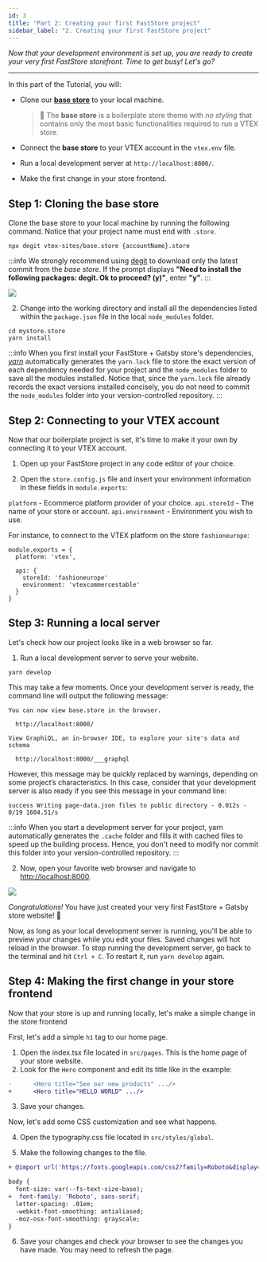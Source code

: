 ```yaml
---
id: 3
title: "Part 2: Creating your first FastStore project"
sidebar_label: "2. Creating your first FastStore project"
---
```


*Now that your development environment is set up, you are ready to create your very first FastStore storefront. Time to get busy! Let's go?*

***

In this part of the Tutorial, you will:

- Clone our [**base store**](https://github.com/vtex-sites/base.store) to your local machine.

  > 🔎 The **base store** is a boilerplate store theme with *no styling* that contains only the most basic functionalities required to run a VTEX store.

- Connect the **base store** to your VTEX account in the `vtex.env` file.
- Run a local development server at `http://localhost:8000/`.
- Make the first change in your store frontend.

## Step 1: Cloning the base store

Clone the base store to your local machine by running the following command. Notice that your project name must end with `.store`.

  ```shell
  npx degit vtex-sites/base.store {accountName}.store
  ```

:::info
We strongly recommend using [degit](https://github.com/Rich-Harris/degit) to download only the latest commit from the *base store*. If the prompt displays **"Need to install the following packages: degit. Ok to proceed? (y)"**, enter **"y"**.
:::

![](/img/tutorials/gatsby/npxdegitclone.png)

2. Change into the working directory and install all the dependencies listed within the `package.json` file  in the local `node_modules` folder.

  ```shell
  cd mystore.store
  yarn install
  ```

  :::info
  When you first install your FastStore + Gatsby store's dependencies, [*yarn*](https://yarnpkg.com/) automatically generates the `yarn.lock` file to store the exact version of each dependency needed for your project and the `node_modules` folder to save all the modules installed. Notice that, since the `yarn.lock` file already records the exact versions installed concisely, you do not need to commit the `node_modules` folder into your version-controlled repository.
  :::

## Step 2: Connecting to your VTEX account

Now that our boilerplate project is set, it's time to make it your own by connecting it to your VTEX account.

1. Open up your FastStore project in any code editor of your choice.

2. Open the `store.config.js` file and insert your environment information in these fields in `module.exports`:

  `platform` - Ecommerce platform provider of your choice.
  `api.storeId` - The name of your store or account.
  `api.environment` - Environment you wish to use.

  For instance, to connect to the VTEX platform on the store `fashioneurope`:

  ```
  module.exports = {
    platform: 'vtex',

    api: {
      storeId: 'fashioneurope'
      environment: 'vtexcommercestable'
    }
  }
  ```


## Step 3: Running a local server

Let's check how our project looks like in a web browser so far.

1. Run a local development server to serve your website.

  ```shell
  yarn develop
  ```

  This may take a few moments. Once your development server is ready, the command line will output the following message:

  ```shell
  You can now view base.store in the browser.
  ⠀
    http://localhost:8000/
  ⠀
  View GraphiQL, an in-browser IDE, to explore your site's data and schema
  ⠀
    http://localhost:8000/___graphql
  ```

  However, this message may be quickly replaced by warnings, depending on some project’s characteristics. In this case, consider that your development server is also ready if you see this message in your command line:

  ```shell
  success Writing page-data.json files to public directory - 0.012s - 0/19 1604.51/s
  ```

  :::info
  When you start a development server for your project, yarn automatically generates the `.cache` folder and fills it with cached files to speed up the building process. Hence, you don't need to modify nor commit this folder into your version-controlled repository.
  :::

2. Now, open your favorite web browser and navigate to [http://localhost:8000](http://localhost:8000).

![](/img/tutorials/gatsby/basestore.gif)

*Congratulations!* You have just created your very first FastStore + Gatsby store website! 🎉

Now, as long as your local development server is running, you'll be able to preview your changes while you edit your files. Saved changes will hot reload in the browser. To stop running the development server, go back to the terminal and hit `Ctrl + C`. To restart it, run `yarn develop` again.

## Step 4: Making the first change in your store frontend

Now that your store is up and running locally, let's make a simple change in the store frontend

First, let's add a simple `h1` tag to our home page.

1. Open the index.tsx file located in `src/pages`. This is the home page of your store website.
2. Look for the `Hero` component and edit its title like in the example:

```diff
-      <Hero title="See our new products" .../>
+      <Hero title="HELLO WORLD" .../>
```
3. Save your changes.

Now, let's add some CSS customization and see what happens.

4. Open the typography.css file located in `src/styles/global`.

5. Make the following changes to the file.

```diff
+ @import url('https://fonts.googleapis.com/css2?family=Roboto&display=swap');

body {
  font-size: var(--fs-text-size-base);
+  font-family: 'Roboto', sans-serif;
  letter-spacing: .01em;
  -webkit-font-smoothing: antialiased;
  -moz-osx-font-smoothing: grayscale;
}
```

6. Save your changes and check your browser to see the changes you have made. You may need to refresh the page.

